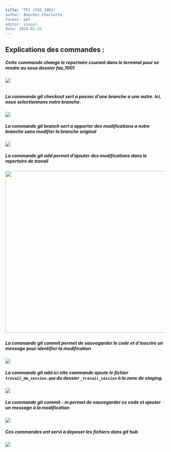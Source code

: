 ```yaml
---
title: "TP1 (FAS_1001)
author: Bouchez Charlotte 
format: pdf
editor: visual
date: 2024-01-22
---
```


## Explications des commandes : 

##### Cette commande change le repertoire courant dans le terminal pour se rendre au sous dossier fas_1001  

![](images/cd_chemin.png)

![]()

##### La commande git checkout sert a passer d'une branche a une autre. Ici, nous selectionnons notre branche.  

![](images/git checkout .png)

##### La commande git branch sert a apporter des modifications a notre branche sans modifier la  branche original

![](images/git branch .png)

##### La  commande git add permet d'ajouter des modifications dans le repertoire de travail 

##### ![](images/git add .png){width="508"}

##### La commande git commit permet de sauvegarder le code et d'inscrire un message pour identifier la modification

![](images/premier commit .png)

##### La commande git add ici ette commande ajoute le fichier **`travail_de_session.qmd`** du dossier **`_travail_session`** à la zone de staging. 

![](images/git add travail session .png)

##### La commande git commit - m permet de sauvegarder ce code et ajouter un message a la modification 

![](images/Capture d’écran, le 2024-01-21 à 16.06.51.png)

##### Ces commandes ont servi a deposer les fichiers dans git hub 

##### ![](images/git remote .png)
